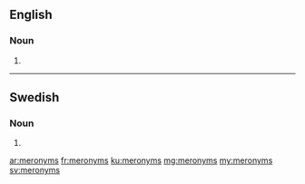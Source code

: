 ==English==

===Noun===
{{head|en|noun plural form}}

# {{plural of|meronym|lang=en}}

----

==Swedish==

===Noun===
{{head|sv|noun form}}

# {{sv-noun-form-indef-gen|meronym}}

[[ar:meronyms]]
[[fr:meronyms]]
[[ku:meronyms]]
[[mg:meronyms]]
[[my:meronyms]]
[[sv:meronyms]]